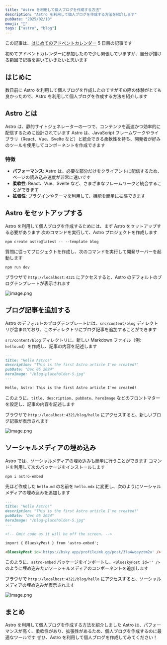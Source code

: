 ```yaml
---
title: "Astro を利用して個人ブログを作成する方法"
description: "Astro を利用して個人ブログを作成する方法を紹介します"
pubDate: "2025/02/10"
emoji: "🚀"
tags: ["astro", "blog"]
---
```



<Note text="この記事は、Qiita で投稿した記事のコピーです" />

この記事は、[はじめてのアドベントカレンダー](https://qiita.com/advent-calendar/2024/first-time) 5 日目の記事です

初めてアドベントカレンダーに参加したので少し緊張していますが、自分が描ける範囲で記事を書いていきたいと思います

## はじめに

数日前に Astro を利用して個人ブログを作成したのですがその際の体験がとても良かったので、Astro を利用して個人ブログを作成する方法を紹介します

## Astro とは

Astro は、静的サイトジェネレーターの一つで、コンテンツを高速かつ効率的に配信するために設計されています
Astro は、JavaScript フレームワークやライブラリ（React、Vue、Svelte など）と統合できる柔軟性を持ち、開発者が好みのツールを使用してコンポーネントを作成できます

### 特徴

- **パフォーマンス**: Astro は、必要な部分だけをクライアントに配信するため、ページの読み込み速度が非常に速いです
- **柔軟性**: React、Vue、Svelte など、さまざまなフレームワークと統合することができます
- **拡張性**: プラグインやテーマを利用して、機能を簡単に拡張できます

## Astro をセットアップする

Astro を利用して個人ブログを作成するためには、まず Astro をセットアップする必要があります
次のコマンドを実行して、Astro プロジェクトを作成します

```shell
npm create astro@latest -- --template blog
```

質問に従ってプロジェクトを作成し、次のコマンドを実行して開発サーバーを起動します

```shell
npm run dev
```

ブラウザで `http://localhost:4321` にアクセスすると、Astro のデフォルトのブログテンプレートが表示されます

![image.png](https://qiita-image-store.s3.ap-northeast-1.amazonaws.com/0/3480180/bca8016c-cb0b-a8c8-3345-e842b11018e8.png)

## ブログ記事を追加する

Astro のデフォルトのブログテンプレートには、`src/content/blog` ディレクトリが含まれており、このディレクトリにブログ記事を追加することができます

`src/content/blog` ディレクトリに、新しい Markdown ファイル（例: `hello.md`）を作成し、記事の内容を記述します

```markdown
---
title: "Hello Astro!"
description: "This is the first Astro article I've created!"
pubDate: "Dec 05 2024"
heroImage: "/blog-placeholder-5.jpg"
---

Hello, Astro! This is the first Astro article I've created!
```

このように、`title`、`description`、`pubDate`、`heroImage` などのフロントマターを設定し、記事の内容を記述します

ブラウザで `http://localhost:4321/blog/hello` にアクセスすると、新しいブログ記事が表示されます

![image.png](https://qiita-image-store.s3.ap-northeast-1.amazonaws.com/0/3480180/b2a7cb6e-52f6-4d3f-11d8-b2baf71f6ddf.png)

## ソーシャルメディアの埋め込み

Astro では、ソーシャルメディアの埋め込みも簡単に行うことができます
コマンドを利用して次のパッケージをインストールします

```shell
npm i astro-embed
```

先ほど作成した `hello.md` の名前を `hello.mdx` に変更し、次のようにソーシャルメディアの埋め込みを追加します

```markdown
---
title: "Hello Astro!"
description: "This is the first Astro article I've created!"
pubDate: "Dec 05 2024"
heroImage: "/blog-placeholder-5.jpg"
---

<!-- Omit code as it will be off the screen. -->

import { BlueskyPost } from 'astro-embed';

<BlueskyPost id='https://bsky.app/profile/mk.gg/post/3la4wqeyztm2u' />
```

このように、`astro-embed` パッケージをインポートし、`<BlueskyPost id='' />` のように埋め込みたいソーシャルメディアのコンポーネントを追加します

ブラウザで `http://localhost:4321/blog/hello` にアクセスすると、ソーシャルメディアの埋め込みが表示されます

![image.png](https://qiita-image-store.s3.ap-northeast-1.amazonaws.com/0/3480180/9948669c-7b12-7a99-be91-aab0b689c5cc.png)

## まとめ

Astro を利用して個人ブログを作成する方法を紹介しました
Astro は、パフォーマンスが高く、柔軟性があり、拡張性があるため、個人ブログを作成するのに最適なツールです
ぜひ、Astro を利用して個人ブログを作成してみてください！
